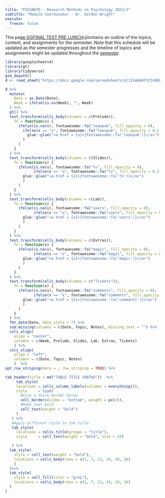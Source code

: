 ```yaml
---
title: "PS52007D - Research Methods in Psychology 2022/3"
subtitle: "Module Coordinator - Dr. Gordon Wright"
execute:
  freeze: false
---
```


This pag[e GGFINAL TEST PRE
LUNCH](https://github.com/LittleMonkeyLab/PS52007DWeb/blob/58b7f96a7391d6c29da5c94bd5966b72b22e53a5/docs/slides/Lecture01/Lecture01.pdf)cjiiontains
an outline of the topics, content, and assignments for the semester.
Note that this schedule will be updated as the semester progresses and
the timeline of topics and assignments might be updated throughout the
[semester](docs/slides/Lecture01/Lecture01.pdf).

```r
library(googlesheets4)
library(gt)
library(tidyverse)
gs4_deauth()
d <- read_sheet("https://docs.google.com/spreadsheets/d/1ZsmGNXF5fZuNbkGsYRnFxhDKS9fZJQdtOg2Cw3KlrtQ/edit?usp=sharing", sheet = "TopLevel")

```

::: column-screen-right
```r
d %>%
  mutate(
    Date = as.Date(Date),
    Week = ifelse(is.na(Week), "", Week)
  ) %>%
  gt() %>%
  text_transform(cells_body(columns = c(Prelude)),
    fn = function(x) {
      ifelse(is.na(x), fontawesome::fa("leanpub", fill_opacity = 0),
        ifelse(x == "x", fontawesome::fa("leanpub", fill_opacity = 0.2),       
          glue::glue("<a href = {x}>{fontawesome::fa('leanpub')}</a>")
        )
      )
    }
  ) %>%
  text_transform(cells_body(columns = c(Slides)),
    fn = function(x) {
      ifelse(is.na(x), fontawesome::fa("tv", fill_opacity = 0),
             ifelse(x == "x", fontawesome::fa("tv", fill_opacity = 0.2), 
        glue::glue("<a href = {x}>{fontawesome::fa('tv')}</a>")
        )
      )
    }
  ) %>%
  text_transform(cells_body(columns = c(Lab)),
    fn = function(x) {
      ifelse(is.na(x), fontawesome::fa("users", fill_opacity = 0),
             ifelse(x == "x", fontawesome::fa("users", fill_opacity = 0.2), 
        glue::glue("<a href = {x}>{fontawesome::fa('users')}</a>")
        )
      )
    }
  ) %>%
  text_transform(cells_body(columns = c(Extras)),
    fn = function(x) {
      ifelse(is.na(x), fontawesome::fa("magic", fill_opacity = 0),
             ifelse(x == "x", fontawesome::fa("magic", fill_opacity = 0.2), 
        glue::glue("<a href = {x}>{fontawesome::fa('magic')}</a>")
        )
      )
    }
  ) %>%
  text_transform(cells_body(columns = c("Tickets")),
    fn = function(x) {
      ifelse(is.na(x), fontawesome::fa("comments", fill_opacity = 0),
             ifelse(x == "x", fontawesome::fa("comments", fill_opacity = 0.2), 
        glue::glue("<a href = {x}>{fontawesome::fa('comments')}</a>")
        )
      )
    }
  ) %>%
  fmt_date(Date, date_style = 7) %>%
  sub_missing(columns = c(Date, Topic, Notes), missing_text = "") %>%
  cols_align(
    align = "center", 
    columns = c(Week, Prelude, Slides, Lab, Extras, Tickets)
    ) %>%
  cols_align(
    align = "left", 
    columns = c(Date, Topic, Notes)
    )  %>%
opt_row_striping(data = , row_striping = TRUE) %>% 

tab_header(title = md("TABLE TITLE 2007b8"))  %>%
     tab_style(
     locations = cells_column_labels(columns = everything()),
     style     = list(
       #Give a thick border below
       cell_borders(sides = "bottom", weight = px(3)),
       #Make text bold
       cell_text(weight = "bold")
     )
   ) %>% 
   #Apply different style to the title
   tab_style(
     locations = cells_title(groups = "title"),
     style     = cell_text(weight = "bold", size = 24)

   ) %>%
  tab_style(
    style = cell_text(weight = "bold"),
    locations = cells_body(rows = c(1, 7, 13, 14, 20, 26)
    ) 
  )%>%
  tab_style(
    style = cell_fill(color = "grey"),
    locations = cells_body(rows = c(1, 7, 13, 14, 20, 26)
  )
)
```
:::
